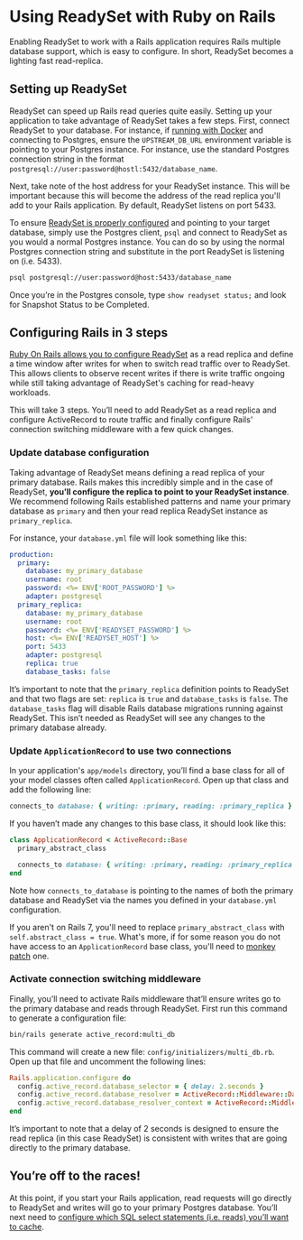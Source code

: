 
# Using ReadySet with Ruby on Rails

Enabling ReadySet to work with a Rails application requires Rails multiple database support, which is easy to configure. 
In short, ReadySet becomes a lighting fast read-replica. 

## Setting up ReadySet
ReadySet can speed up Rails read queries quite easily. Setting up your application to take advantage of ReadySet takes a few steps. 
First, connect ReadySet to your database. For instance, if [running with Docker](/get-started/install-rs) and connecting to Postgres, ensure the 
`UPSTREAM_DB_URL` environment variable is pointing to your Postgres instance. For instance, use the standard Postgres connection 
string in the format `postgresql://user:password@hostl:5432/database_name`. 

Next, take note of the host address for your ReadySet instance. This will be important because this will become the address of the 
read replica you'll add to your Rails application. By default, ReadySet listens on port 5433. 

To ensure [ReadySet is properly configured](/get-started/cache/check-snapshotting) and pointing to your target database, simply use 
the Postgres client, `psql` and connect to ReadySet as you would a normal Postgres instance. You can do so by using the normal Postgres 
connection string and substitute in the port ReadySet is listening on (i.e. 5433). 

```sh
psql postgresql://user:password@host:5433/database_name
```

Once you’re in the Postgres console, type `show readyset status;` and look for Snapshot Status to be Completed. 

## Configuring Rails in 3 steps

[Ruby On Rails allows you to configure ReadySet](https://guides.rubyonrails.org/active_record_multiple_databases.html#activating-automatic-role-switching) as a read replica and define a time window after writes 
for when to switch read traffic over to ReadySet. This allows clients to observe recent writes if there is write 
traffic ongoing while still taking advantage of ReadySet's caching for read-heavy workloads.

This will take 3 steps. You’ll need to add ReadySet as a read replica and configure ActiveRecord to 
route traffic and finally configure Rails' connection switching middleware with a few quick changes.

### Update database configuration

Taking advantage of ReadySet means defining a read replica of your primary database. 
Rails makes this incredibly simple and in the case of ReadySet, <b>you’ll configure the replica to point 
to your ReadySet instance</b>. We recommend following Rails established patterns and name your primary 
database as `primary` and then your read replica ReadySet instance as `primary_replica`. 

For instance, your `database.yml` file will look something like this: 

```yml
production:
  primary:
    database: my_primary_database
    username: root
    password: <%= ENV['ROOT_PASSWORD'] %>
    adapter: postgresql
  primary_replica:
    database: my_primary_database
    username: root
    password: <%= ENV['READYSET_PASSWORD'] %>
    host: <%= ENV['READYSET_HOST'] %>
    port: 5433
    adapter: postgresql
    replica: true 
    database_tasks: false
```

It’s important to note that the `primary_replica` definition points to ReadySet and that two 
flags are set: `replica` is `true` and `database_tasks` is `false`. The `database_tasks` flag 
will disable Rails database migrations running against ReadySet. This isn’t needed as 
ReadySet will see any changes to the primary database already. 

### Update `ApplicationRecord` to use two connections

In your application's `app/models` directory, you’ll find a base class for all of your model classes 
often called `ApplicationRecord`. Open up that class and add the following line: 

```ruby
connects_to database: { writing: :primary, reading: :primary_replica }
```

If you haven’t made any changes to this base class, it should look like this:

```ruby
class ApplicationRecord < ActiveRecord::Base
  primary_abstract_class 

  connects_to database: { writing: :primary, reading: :primary_replica }
end
```

Note how `connects_to_database` is pointing to the names of both the primary database and ReadySet 
via the names you defined in your `database.yml` configuration. 

If you aren't on Rails 7, you'll need to replace `primary_abstract_class` with `self.abstract_class = true`. 
What's more, if for some reason you do not have access to an `ApplicationRecord` base class, you'll need to
[monkey patch](https://dev.to/ayushn21/applying-monkey-patches-in-rails-1bj1) one. 

### Activate connection switching middleware

Finally, you’ll need to activate Rails middleware that’ll ensure writes go to the primary database and 
reads through ReadySet. First run this command to generate a configuration file: 

```sh
bin/rails generate active_record:multi_db
```

This command will create a new file: `config/initializers/multi_db.rb`. Open up that file and uncomment 
the following lines:

```ruby
Rails.application.configure do
  config.active_record.database_selector = { delay: 2.seconds }
  config.active_record.database_resolver = ActiveRecord::Middleware::DatabaseSelector::Resolver
  config.active_record.database_resolver_context = ActiveRecord::Middleware::DatabaseSelector::Resolver::Session
end
```

It’s important to note that a delay of 2 seconds is designed to ensure the read replica (in this case ReadySet) 
is consistent with writes that are going directly to the primary database. 

## You’re off to the races! 

At this point, if you start your Rails application, read requests will go directly to ReadySet and 
writes will go to your primary Postgres database. You’ll next need to [configure which SQL select statements (i.e. reads) you’ll 
want to cache](/get-started/cache/creating-a-cache). 
